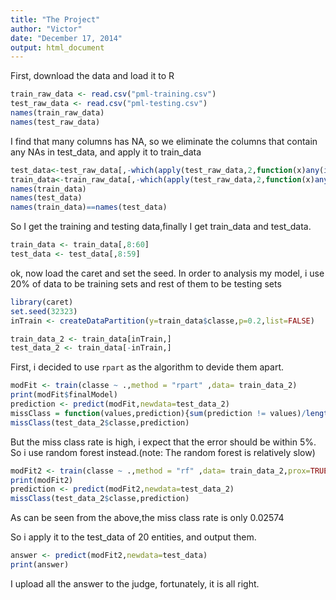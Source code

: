 ```yaml
---
title: "The Project"
author: "Victor"
date: "December 17, 2014"
output: html_document
---
```


First, download the data and load it to R
```r
train_raw_data <- read.csv("pml-training.csv")
test_raw_data <- read.csv("pml-testing.csv")
names(train_raw_data)
names(test_raw_data)
```

I find that many columns has NA, so we eliminate the columns that contain any NAs in test_data, and apply it to train_data

```r
test_data<-test_raw_data[,-which(apply(test_raw_data,2,function(x)any(is.na(x))))]
train_data<-train_raw_data[,-which(apply(test_raw_data,2,function(x)any(is.na(x))))]
names(train_data)
names(test_data)
names(train_data)==names(test_data)
```

So I get the training and testing data,finally I get train_data and test_data.

```r
train_data <- train_data[,8:60]
test_data <- test_data[,8:59]
```



ok, now load the caret and set the seed. In order to analysis my model, i use 20% of data to be training sets and rest of them to be testing sets 

```r
library(caret)
set.seed(32323)
inTrain <- createDataPartition(y=train_data$classe,p=0.2,list=FALSE)

train_data_2 <- train_data[inTrain,]
test_data_2 <- train_data[-inTrain,]
```

First, i decided to use `rpart` as the algorithm to devide them apart.
```r
modFit <- train(classe ~ .,method = "rpart" ,data= train_data_2)
print(modFit$finalModel)
prediction <- predict(modFit,newdata=test_data_2)
missClass = function(values,prediction){sum(prediction != values)/length(values)}
missClass(test_data_2$classe,prediction)
```

But the miss class rate is high, i expect that the error should be within 5%.
So i use random forest instead.(note: The random forest is relatively slow)

```r
modFit2 <- train(classe ~ .,method = "rf" ,data= train_data_2,prox=TRUE)
print(modFit2)
prediction <- predict(modFit2,newdata=test_data_2)
missClass(test_data_2$classe,prediction)
```

As can be seen from the above,the miss class rate is only 0.02574

So i apply it to the test_data of 20 entities, and output them.

```r
answer <- predict(modFit2,newdata=test_data)
print(answer)
```

I upload all the answer to the judge, fortunately, it is all right.

